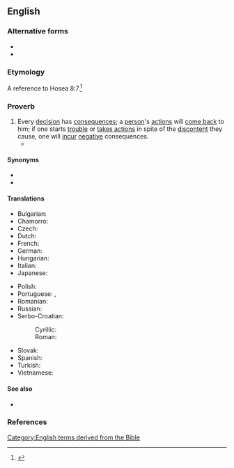==English==

===Alternative forms===
* {{l|en|sow the wind and reap the whirlwind}}
* {{l|en|reap the whirlwind}}

===Etymology===
A reference to Hosea 8:7.<ref>{{R:KJV|Hosea|8|7|passage=For they haue sowen the winde, and they shall reape the whirlewinde}}</ref>

===Proverb===
{{head|en|proverb}}

# Every [[decision]] has [[consequence]]s; a [[person]]'s [[action]]s will [[come back]] to him; if one starts [[trouble]] or [[take action|takes actions]] in spite of the [[discontent]] they cause, one will [[incur]] [[negative]] consequences.
#* {{quote-journal|en|title=Trump Is to Blame for Capitol Attack|work=The New York Times|date=2021-01-07|url=https://www.nytimes.com/2021/01/06/opinion/trump-capitol-dc-protests.html|issn=0362-4331|passage=Before the attack started, Senator Mitch McConnell, the majority leader, decried efforts by his fellow Republicans to overturn the results of the election. But his eloquence was the very definition of a gesture both too little and too late. They who '''sow the wind, reap the whirlwind'''.}}

====Synonyms====
* {{l|en|what goes around comes around}}
* {{l|en|reap what you sow}}

====Translations====
{{trans-top|every decision has consequences; a person's actions will come back to them}}
* Bulgarian: {{t|bg|ко́йто се́е вя́тър, жъ́не бу́ри}}
* Chamorro: {{t|ch|뿌린대로 거두다}}
* Czech: {{t+|cs|kdo seje vítr, sklízí bouři}}
* Dutch: {{t|nl|wie wind zaait, zal storm oogsten}}
* French: {{t+|fr|qui sème le vent, récolte la tempête}}
* German: {{t+|de|wer Wind sät, wird Sturm ernten}}
* Hungarian: {{t+|hu|aki szelet vet, vihart arat}}
* Italian: {{t|it|chi semina vento raccoglie tempesta}}
* Japanese: {{t|ja|業によりて果を引く|tr=ごうによりてかをひく, gō ni yorite ka o hiku|sc=Jpan}}
{{trans-mid}}
* Polish: {{t|pl|kto sieje wiatr, zbiera burzę}}
* Portuguese: {{t|pt|quem semeia ventos colhe tempestades}}, {{t|pt|quem semeia vento colhe tempestade}}
* Romanian: {{t|ro|cine seamănă vânt culege furtună}}<!-- [http://ro.wikiquote.org/wiki/Proverbe_românești#C] -->
* Russian: {{t|ru|посе́ешь ве́тер, пожнёшь бу́рю}}
* Serbo-Croatian:
*: Cyrillic: {{t|sh|ко сеје ветар, жање олују|sc=Cyrl}}
*: Roman: {{t|sh|ko seje vetar, žanje oluju|sc=Latn}}
* Slovak: {{t|sk|kto seje vietor, žne búrku}}
* Spanish: {{t|es|quien siembra vientos recoge tempestades}}
* Turkish: {{t|tr|rüzgâr eken, fırtına biçer}}
* Vietnamese: {{t|vi|gieo nhân nào gặp quả đó}}
{{trans-bottom}}

====See also====
* {{l|en|get out what one puts in}}

===References===
<references/>

[[Category:English terms derived from the Bible]]